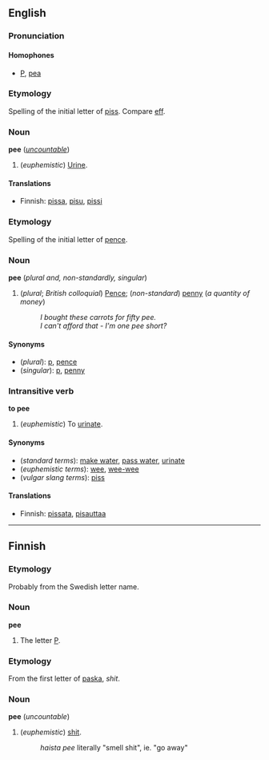 ==English==
===Pronunciation===
====Homophones====
*[[P]], [[pea]]

===Etymology===
Spelling of the initial letter of [[piss]].  Compare [[eff]].

===Noun===
'''pee''' (''[[uncountable]]'')

#(''euphemistic'') [[Urine]].

====Translations====
*Finnish: [[pissa#Finnish|pissa]], [[pisu#Finnish|pisu]], [[pissi#Finnish|pissi]]

===Etymology===
Spelling of the initial letter of [[pence]].

===Noun===
'''pee''' (''plural and, non-standardly, singular'')

#(''plural''; ''British colloquial'') [[Pence]]; (''non-standard'') [[penny]] (''a quantity of money'')
#:''I bought these carrots for fifty pee.''
#:''I can't afford that - I'm one pee short?''

====Synonyms====
*(''plural''): [[p]], [[pence]]
*(''singular''): [[p]], [[penny]]

===Intransitive verb===
'''to pee'''

#(''euphemistic'') To [[urinate]].

====Synonyms====
*(''standard terms''): [[make water]], [[pass water]], [[urinate]]
*(''euphemistic terms''): [[wee]], [[wee-wee]]
*(''vulgar slang terms''): [[piss]]

====Translations====
*Finnish: [[pissata]], [[pisauttaa]]

----

==Finnish==

===Etymology===

Probably from the Swedish letter name.

===Noun===
'''pee'''

# The letter [[P]].

===Etymology===

From the first letter of [[paska]], ''shit''.

===Noun===
'''pee''' (''uncountable'')

# (''euphemistic'') [[shit]].
#: ''haista pee'' literally "smell shit", ie. "go away"